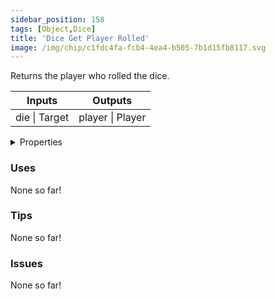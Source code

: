 ```yaml
---
sidebar_position: 158
tags: [Object,Dice]
title: 'Dice Get Player Rolled'
image: /img/chip/c1fdc4fa-fcb4-4ea4-b505-7b1d15fb8117.svg
---
```


Returns the player who rolled the dice.



<IChip uuid="c1fdc4fa-fcb4-4ea4-b505-7b1d15fb8117"/>

<table><thead><tr><th>Inputs</th><th>Outputs</th></tr></thead><tbody><tr><td>die | Target</td><td>player | Player</td></tr></tbody></table>

<details>
  <summary>Properties</summary>
  <div>
    <div>
    <table>
      <tbody>
        <tr>
          <td>Is beta required?</td>
          <td>No</td>
        </tr>
        <tr>
          <td>Is chip a trolling risk?</td>
          <td>No</td>
        </tr>
        <tr>
          <td>Is chip a role assignment risk?</td>
          <td>No</td>
        </tr>
        <tr>
          <td>Chip UUID</td>
          <td>c1fdc4fa-fcb4-4ea4-b505-7b1d15fb8117</td>
        </tr>
        <tr>
          <td>Room availability</td>
          <td>Available everywhere</td>
        </tr>
      </tbody>
    </table>
    </div>
  </div>
</details>

### Uses

None so far!

### Tips

None so far!

### Issues

None so far!